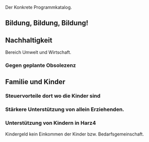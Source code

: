 Der Konkrete Programmkatalog.

== Bildung, Bildung, Bildung! ==

== Nachhaltigkeit ==

Bereich Umwelt und Wirtschaft.

=== Gegen geplante Obsolezenz ===


== Familie und Kinder ==


=== Steuervorteile dort wo die Kinder sind ===

=== Stärkere Unterstützung von allein Erziehenden. ===


=== Unterstützung von Kindern in Harz4 ===

Kindergeld kein Einkommen der Kinder bzw. Bedarfsgemeinschaft.